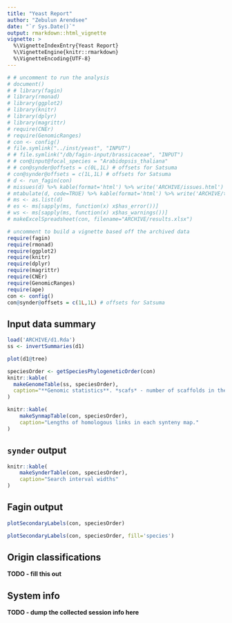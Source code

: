 ```yaml
---
title: "Yeast Report"
author: "Zebulun Arendsee"
date: "`r Sys.Date()`"
output: rmarkdown::html_vignette
vignette: >
  %\VignetteIndexEntry{Yeast Report}
  %\VignetteEngine{knitr::rmarkdown}
  %\VignetteEncoding{UTF-8}
---
```


```r
# # uncomment to run the analysis
# document()
# # library(fagin)
# library(rmonad)
# library(ggplot2)
# library(knitr)
# library(dplyr)
# library(magrittr)
# require(CNEr)
# require(GenomicRanges)
# con <- config()
# file.symlink("../inst/yeast", "INPUT")
# # file.symlink("/db/fagin-input/brassicaceae", "INPUT")
# # con@input@focal_species = "Arabidopsis_thaliana"
# # con@synder@offsets = c(0L,1L) # offsets for Satsuma
# con@synder@offsets = c(1L,1L) # offsets for Satsuma
# d <- run_fagin(con)
# missues(d) %>% kable(format='html') %>% write('ARCHIVE/issues.html')
# mtabulate(d, code=TRUE) %>% kable(format='html') %>% write('ARCHIVE/table.html')
# ms <- as.list(d)
# es <- ms[sapply(ms, function(x) x$has_error())]
# ws <- ms[sapply(ms, function(x) x$has_warnings())]
# makeExcelSpreadsheet(con, filename="ARCHIVE/results.xlsx")
```

```r
# uncomment to build a vignette based off the archived data
require(fagin)
require(rmonad)
require(ggplot2)
require(knitr)
require(dplyr)
require(magrittr)
require(CNEr)
require(GenomicRanges)
require(ape)
con <- config()
con@synder@offsets = c(1L,1L) # offsets for Satsuma
```

## Input data summary

```r
load('ARCHIVE/d1.Rda')
ss <- invertSummaries(d1)
```

```r
plot(d1@tree)
```

```r
speciesOrder <- getSpeciesPhylogeneticOrder(con)
knitr::kable(
  makeGenomeTable(ss, speciesOrder),
  caption="**Genomic statistics**. *scafs* - number of scaffolds in the genome. *bases* - total number of bases in the genome. *prots* - total number of protein coding models. *GC* - the percent of G and C nucleotides in the genome. *oddstart* - number of coding sequences that do not begin with M. *oddstop* - number of coding sequences that do not end with a stop (\\*). *p_N* - number of unknown nucleotides (N) in the genome. *n_stop* - number of coding sequences with an internal stop."
)
```

```r
knitr::kable(
    makeSynmapTable(con, speciesOrder),
    caption="Lengths of homologous links in each synteny map."
)
```

## `synder` output

```r
knitr::kable(
    makeSynderTable(con, speciesOrder),
    caption="Search interval widths"
)
```

## Fagin output

```r
plotSecondaryLabels(con, speciesOrder)
```

```r
plotSecondaryLabels(con, speciesOrder, fill='species')
```

## Origin classifications

**TODO - fill this out**

## System info

**TODO - dump the collected session info here**
